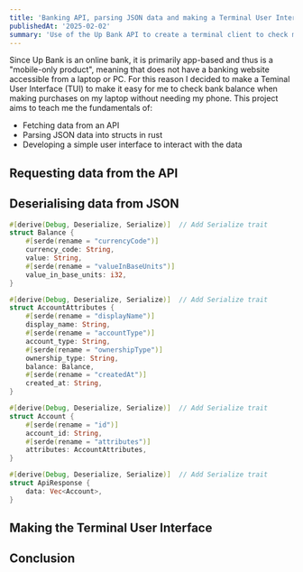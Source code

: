 ```yaml
---
title: 'Banking API, parsing JSON data and making a Terminal User Interface'
publishedAt: '2025-02-02'
summary: 'Use of the Up Bank API to create a terminal client to check my spending and saving bank balance'
---
```


Since Up Bank is an online bank, it is primarily app-based and thus is a "mobile-only product", meaning that does not have a banking website accessible from a laptop or PC.
For this reason I decided to make a Teminal User Interface (TUI) to make it easy for me to check bank balance when making purchases on my laptop without needing my phone.
This project aims to teach me the fundamentals of:
* Fetching data from an API
* Parsing JSON data into structs in rust
* Developing a simple user interface to interact with the data

## Requesting data from the API

## Deserialising data from JSON

```rust
#[derive(Debug, Deserialize, Serialize)]  // Add Serialize trait
struct Balance {
    #[serde(rename = "currencyCode")]
    currency_code: String,
    value: String,
    #[serde(rename = "valueInBaseUnits")]
    value_in_base_units: i32,
}

#[derive(Debug, Deserialize, Serialize)]  // Add Serialize trait
struct AccountAttributes {
    #[serde(rename = "displayName")]
    display_name: String,
    #[serde(rename = "accountType")]
    account_type: String,
    #[serde(rename = "ownershipType")]
    ownership_type: String,
    balance: Balance,
    #[serde(rename = "createdAt")]
    created_at: String,
}

#[derive(Debug, Deserialize, Serialize)]  // Add Serialize trait
struct Account {
    #[serde(rename = "id")]
    account_id: String,
    #[serde(rename = "attributes")]
    attributes: AccountAttributes,
}

#[derive(Debug, Deserialize, Serialize)]  // Add Serialize trait
struct ApiResponse {
    data: Vec<Account>,
}
```

## Making the Terminal User Interface


## Conclusion
